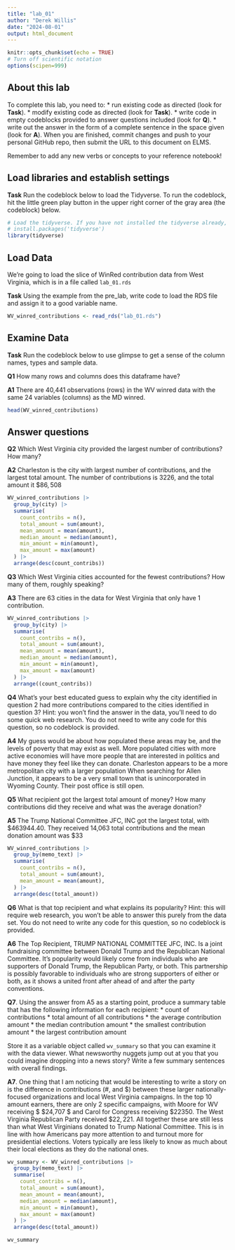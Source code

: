 ```yaml
---
title: "lab_01"
author: "Derek Willis"
date: "2024-08-01"
output: html_document
---
```


```r
knitr::opts_chunk$set(echo = TRUE)
# Turn off scientific notation
options(scipen=999)
```

## About this lab

To complete this lab, you need to: \* run existing code as directed (look for **Task**). \* modify existing code as directed (look for **Task**). \* write code in empty codeblocks provided to answer questions included (look for **Q**). \* write out the answer in the form of a complete sentence in the space given (look for **A**). When you are finished, commit changes and push to your personal GitHub repo, then submit the URL to this document on ELMS.

Remember to add any new verbs or concepts to your reference notebook!

## Load libraries and establish settings

**Task** Run the codeblock below to load the Tidyverse. To run the codeblock, hit the little green play button in the upper right corner of the gray area (the codeblock) below.

```r
# Load the tidyverse. If you have not installed the tidyverse already, remove the # from the next line and run it first.  
# install.packages('tidyverse')
library(tidyverse)
```

## Load Data

We're going to load the slice of WinRed contribution data from West Virginia, which is in a file called `lab_01.rds`

**Task** Using the example from the pre_lab, write code to load the RDS file and assign it to a good variable name.

```r
WV_winred_contributions <- read_rds("lab_01.rds")
```

## Examine Data

**Task** Run the codeblock below to use glimpse to get a sense of the column names, types and sample data.

**Q1** How many rows and columns does this dataframe have?

**A1**
There are 40,441 observations (rows) in the WV winred data with the same 24 variables (columns) as the MD winred. 

```r
head(WV_winred_contributions)
```

## Answer questions

**Q2** Which West Virginia city provided the largest number of contributions? How many?

**A2**
Charleston is the city with largest number of contributions, and the largest total 
amount. The number of contributions is 3226, and the total amount it $\$86,508$

```r
WV_winred_contributions |>
  group_by(city) |>
  summarise(
    count_contribs = n(),
    total_amount = sum(amount),
    mean_amount = mean(amount),
    median_amount = median(amount),
    min_amount = min(amount),
    max_amount = max(amount)
  ) |>
  arrange(desc(count_contribs))
```

**Q3** Which West Virginia cities accounted for the fewest contributions? How many of them, roughly speaking?

**A3**
There are 63 cities in the data for West Virginia that only have 1 contribution. 

```r
WV_winred_contributions |>
  group_by(city) |>
  summarise(
    count_contribs = n(),
    total_amount = sum(amount),
    mean_amount = mean(amount),
    median_amount = median(amount),
    min_amount = min(amount),
    max_amount = max(amount)
  ) |>
  arrange((count_contribs))
```

**Q4** What's your best educated guess to explain why the city identified in question 2 had more contributions compared to the cities identified in question 3? Hint: you won't find the answer in the data, you'll need to do some quick web research. You do not need to write any code for this question, so no codeblock is provided.

**A4**
My guess would be about how populated these areas may be, and the levels of poverty 
that may exist as well. More populated cities with more active economies will have 
more people that are interested in politics and have money they feel like they can 
donate. Charleston appears to be a more metropolitan city with a larger population
When searching for Allen Junction, it appears to be a very small town that
is unincorporated in Wyoming County. Their post office is still open. 

**Q5** What recipient got the largest total amount of money? How many contributions did they receive and what was the average donation?

**A5**
The Trump National Committee JFC, INC got the largest total, with $\$463944.40$. 
They received 14,063 total contributions and the mean donation amount was $\$33$
```r
WV_winred_contributions |>
  group_by(memo_text) |>
  summarise(
    count_contribs = n(),
    total_amount = sum(amount),
    mean_amount = mean(amount),
  ) |>
  arrange(desc(total_amount))
```

**Q6** What is that top recipient and what explains its popularity? Hint: this will require web research, you won't be able to answer this purely from the data set. You do not need to write any code for this question, so no codeblock is provided.

**A6**
The Top Recipient, TRUMP NATIONAL COMMITTEE JFC, INC. Is a joint fundraising committee
between Donald Trump and the Republican National Committee. It's popularity would 
likely come from individuals who are supporters of Donald Trump, the Republican Party, 
or both. This partnership is possibly favorable to individuals who are strong supporters 
of either or both, as it shows a united front after ahead of and after the party conventions. 

**Q7**. Using the answer from A5 as a starting point, produce a summary table that has the following information for each recipient: \* count of contributions \* total amount of all contributions \* the average contribution amount \* the median contribution amount \* the smallest contribution amount \* the largest contribution amount

Store it as a variable object called `wv_summary` so that you can examine it with the data viewer. What newsworthy nuggets jump out at you that you could imagine dropping into a news story? Write a few summary sentences with overall findings.

**A7**.
One thing that I am noticing that would be interesting to write a story on is the 
difference in contributions (#, and \$) between these larger nationally-focused 
organizations and local West Virginia campaigns. In the top 10 amount earners, there 
are only 2 specific campaigns, with Moore for WV receiving $ \$24,707 $ and Carol for 
Congress receiving $\$22350$. The West Virginia Republican Party received $\$22,221$. 
All together these are still less than what West Virginians donated to Trump National 
Committee. This is in line with how Americans pay more attention to and turnout more 
for presidential elections. Voters typically are less likely to know as much about 
their local elections as they do the national ones. 

```r
wv_summary <- WV_winred_contributions |>
  group_by(memo_text) |>
  summarise(
    count_contribs = n(),
    total_amount = sum(amount),
    mean_amount = mean(amount),
    median_amount = median(amount),
    min_amount = min(amount),
    max_amount = max(amount)
  ) |>
  arrange(desc(total_amount))

wv_summary
```
